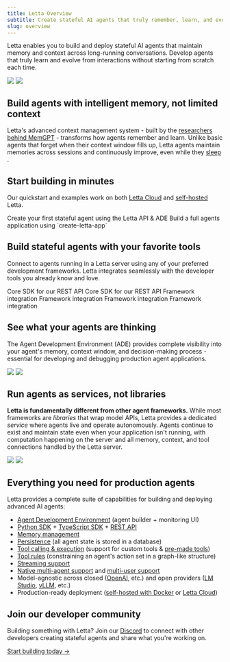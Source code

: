 ```yaml
---
title: Letta Overview
subtitle: Create stateful AI agents that truly remember, learn, and evolve.
slug: overview
---
```


Letta enables you to build and deploy stateful AI agents that maintain memory and context across long-running conversations. Develop agents that truly learn and evolve from interactions without starting from scratch each time.

<img className="light" src="/images/platform_overview.png" />
<img className="dark" src="/images/platform_overview_dark.png" />

## Build agents with intelligent memory, not limited context

Letta's advanced context management system - built by the [researchers behind MemGPT](https://www.letta.com/research) - transforms how agents remember and learn. Unlike basic agents that forget when their context window fills up, Letta agents maintain memories across sessions and continuously improve, even while they [sleep]() <Icon icon="fa-light fa-snooze"/>.

## Start building in minutes

Our quickstart and examples work on both [Letta Cloud](/guides/cloud) and [self-hosted](/guides/selfhosting) Letta.

<CardGroup>
<Card
    title="Developer quickstart"
    icon="fa-sharp fa-light fa-bolt"
    iconPosition="left"
    href="/quickstart"
>
Create your first stateful agent using the Letta API & ADE
</Card>
<Card
    title="Starter kits"
    icon="fa-sharp fa-light fa-square-code"
    iconPosition="left"
    href="https://github.com/letta-ai/create-letta-app"
>
Build a full agents application using `create-letta-app`
</Card>
</CardGroup>

## Build stateful agents with your favorite tools

Connect to agents running in a Letta server using any of your preferred development frameworks. Letta integrates seamlessly with the developer tools you already know and love.

<CardGroup cols={2}>
<Card
    title="TypeScript (Node.js)"
    icon="fa-brands node-js"
    iconPosition="left"
    href="https://github.com/letta-ai/letta-node"
>
Core SDK for our REST API
</Card>
<Card
    title="Python"
    icon="fa-brands python"
    iconPosition="left"
    href="https://github.com/letta-ai/letta-python"
>
Core SDK for our REST API
</Card>
<Card
    title="Vercel AI SDK"
    icon="fa-sharp fa-solid sparkles"
    iconPosition="left"
    href="https://ai-sdk.dev/providers/community-providers/letta"
>
Framework integration
</Card>
<Card
    title="Next.js"
    icon="fa-brands js"
    iconPosition="left"
    href="https://www.npmjs.com/package/@letta-ai/letta-nextjs"
>
Framework integration
</Card>
<Card
    title="React"
    icon="fa-brands react"
    iconPosition="left"
    href="https://www.npmjs.com/package/@letta-ai/letta-react"
>
Framework integration
</Card>
<Card
    title="Flask"
    icon="fa-solid fa-flask"
    iconPosition="left"
    href="https://github.com/letta-ai/letta-flask"
>
Framework integration
</Card>
</CardGroup>

## See what your agents are thinking

The Agent Development Environment (ADE) provides complete visibility into your agent's memory, context window, and decision-making process - essential for developing and debugging production agent applications.

<img className="w-300 light" src="https://raw.githubusercontent.com/letta-ai/letta/refs/heads/main/assets/example_ade_screenshot_light.png" />
<img className="w-300 dark" src="https://raw.githubusercontent.com/letta-ai/letta/refs/heads/main/assets/example_ade_screenshot.png" />

## Run agents as services, not libraries

**Letta is fundamentally different from other agent frameworks.** While most frameworks are *libraries* that wrap model APIs, Letta provides a dedicated *service* where agents live and operate autonomously. Agents continue to exist and maintain state even when your application isn't running, with computation happening on the server and all memory, context, and tool connections handled by the Letta server.

<img className="light" src="/images/platform_system.png" />
<img className="dark" src="/images/platform_system_dark.png" />

## Everything you need for production agents

Letta provides a complete suite of capabilities for building and deploying advanced AI agents:

* <Icon icon="fa-sharp fa-solid fa-browser" /> [Agent Development Environment](/agent-development-environment) (agent builder + monitoring UI)
* <Icon icon="brands fa-python" /> [Python SDK](/api-reference/overview) + <Icon icon="brands fa-js" /> [TypeScript SDK](/api-reference/overview) + [REST API](/api-reference/overview)
* <Icon icon="fa-sharp fa-solid fa-brain-circuit" /> [Memory management](/guides/agents/memory)
* <Icon icon="fa-solid fa-database" /> [Persistence](/guides/agents/overview#agents-vs-threads) (all agent state is stored in a database)
* <Icon icon="fa-sharp fa-solid fa-square-terminal" /> [Tool calling & execution](/guides/agents/tools) (support for custom tools & [pre-made tools](/guides/agents/composio))
* <Icon icon="fa-sharp fa-solid fa-code-fork" /> [Tool rules](/guides/agents/tool-rules) (constraining an agent's action set in a graph-like structure)
* <Icon icon="fa-sharp fa-solid fa-message-dots" /> [Streaming support](/guides/agents/streaming)
* <Icon icon="fa-sharp fa-solid fa-people-group" /> [Native multi-agent support](/guides/agents/multi-agent) and [multi-user support](/guides/agents/multi-user)
* <Icon icon="fa-sharp fa-solid fa-globe" /> Model-agnostic across closed ([OpenAI](/guides/server/providers/openai), etc.) and open providers ([LM Studio](/guides/server/providers/lmstudio), [vLLM](/guides/server/providers/vllm), etc.)
* <Icon icon="fa-sharp fa-solid fa-rocket" /> Production-ready deployment ([self-hosted with Docker](/quickstart/docker) or [Letta Cloud](/quickstart/cloud))

## Join our developer community

Building something with Letta? Join our [Discord](https://discord.gg/letta) to connect with other developers creating stateful agents and share what you're working on.

[Start building today →](/quickstart)
